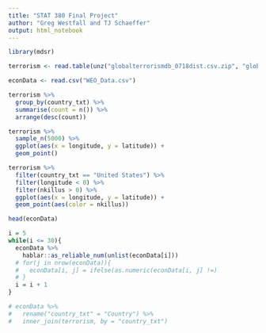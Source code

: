 ```yaml
---
title: "STAT 380 Final Project"
author: "Greg Westfall and TJ Schaeffer"
output: html_notebook
---
```


```r
library(mdsr)

```


```r
terrorism <- read.table(unz("globalterrorismdb_0718dist.csv.zip", "globalterrorismdb_0718dist.csv"), nrows=181692, header=T, fill =T, quote="\"", sep=",")

econData <- read.csv("WEO_Data.csv")

```


```r
terrorism %>%
  group_by(country_txt) %>%
  summarise(count = n()) %>%
  arrange(desc(count))

```

```r
terrorism %>%
  sample_n(5000) %>%
  ggplot(aes(x = longitude, y = latitude)) +
  geom_point()

```

```r
terrorism %>%
  filter(country_txt == "United States") %>%
  filter(longitude < 0) %>%
  filter(nkillus > 0) %>%
  ggplot(aes(x = longitude, y = latitude)) +
  geom_point(aes(color = nkillus))

```

```r
head(econData)

```

```r
i = 5
while(i <= 30){
  econData %>%
    hablar::as_reliable_num(unlist(econData[i]))
  # for(j in nrow(econData)){
  #   econData[i, j] = ifelse(as.numeric(econData[i, j] !=)
  # }
  i = i + 1
}

```

```r
# econData %>%
#   rename("country_txt" = "Country") %>%
#   inner_join(terrorism, by = "country_txt")

```


